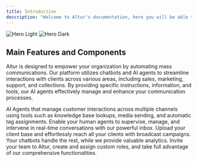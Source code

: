 ```yaml
---
title: Introduction
description: "Welcome to Altur's documentation, here you will be able to find detailed guides, API reference and more."
---
```


<img
  className="block dark:hidden"
  src="/images/introduction/hero.png"
  alt="Hero Light"
/>
<img
  className="hidden dark:block"
  src="/images/introduction/hero.png"
  alt="Hero Dark"
/>

## Main Features and Components

Altur is designed to empower your organization by automating mass communications. Our platform utilizes chatbots and AI agents to streamline interactions with clients across various areas, including sales, marketing, support, and collections. By providing specific instructions, information, and tools, our AI agents effectively manage and enhance your communication processes.

<CardGroup cols={2}>
  <Card title="Chatbots" icon="user-robot">
    AI Agents that manage customer interactions across multiple channels using tools such as knowledge base lookups, media sending, and automatic tag assignments.
  </Card>
  <Card title="Inbox" icon="inbox">
    Enable your human agents to supervise, manage, and intervene in real-time conversations with our powerful inbox.
  </Card>
  <Card title="Campaigns" icon="bullhorn">
    Upload your client base and effortlessly reach all your clients with broadcast campaigns. Your chatbots handle the rest, while we provide valuable analytics.
  </Card>
  <Card title="Organization" icon="buildings">
    Invite your team to Altur, create and assign custom roles, and take full advantage of our comprehensive functionalities.
  </Card>
</CardGroup>
